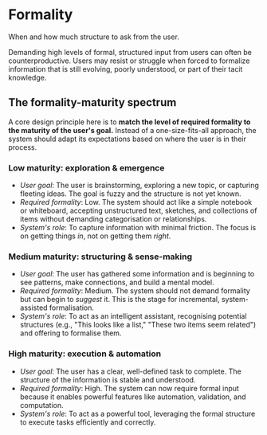 
<Meta title="Foundations/Formality" />

# Formality

When and how much structure to ask from the user.

Demanding high levels of formal, structured input from users can often be counterproductive.
Users may resist or struggle when forced to formalize information that is still evolving, poorly understood,
or part of their tacit knowledge.

## The formality-maturity spectrum

A core design principle here is to **match the level of required formality to the maturity of the user's goal.**
Instead of a one-size-fits-all approach, the system should adapt its expectations based on where the user is in their process.

### Low maturity: exploration & emergence
- *User goal*: The user is brainstorming, exploring a new topic, or capturing fleeting ideas. The goal is fuzzy and the structure is not yet known.
- *Required formality*: Low. The system should act like a simple notebook or whiteboard, accepting unstructured text, sketches, and collections of items without demanding categorisation or relationships.
- *System's role*: To capture information with minimal friction. The focus is on getting things *in*, not on getting them *right*.

### Medium maturity: structuring & sense-making
- *User goal*: The user has gathered some information and is beginning to see patterns, make connections, and build a mental model.
- *Required formality*: Medium. The system should not demand formality but can begin to *suggest* it. This is the stage for incremental, system-assisted formalisation.
- *System's role*: To act as an intelligent assistant, recognising potential structures (e.g., "This looks like a list," "These two items seem related") and offering to formalise them.

### High maturity: execution & automation
- *User goal*: The user has a clear, well-defined task to complete. The structure of the information is stable and understood.
- *Required formality*: High. The system can now require formal input because it enables powerful features like automation, validation, and computation.
- *System's role*: To act as a powerful tool, leveraging the formal structure to execute tasks efficiently and correctly.
